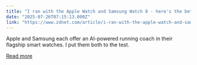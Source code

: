 ```yaml
---
title: "I ran with the Apple Watch and Samsung Watch 8 - here's the better AI coach"
date: "2025-07-26T07:15:13.000Z"
link: "https://www.zdnet.com/article/i-ran-with-the-apple-watch-and-samsung-watch-8-heres-the-better-ai-coach/"
---
```


Apple and Samsung each offer an AI-powered running coach in their flagship smart watches. I put them both to the test.

[Read more](https://www.zdnet.com/article/i-ran-with-the-apple-watch-and-samsung-watch-8-heres-the-better-ai-coach/)
